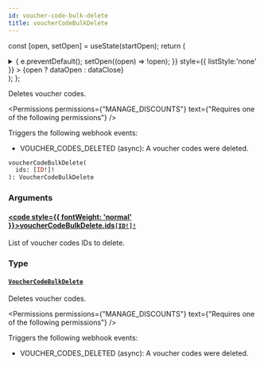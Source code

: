 ```yaml
---
id: voucher-code-bulk-delete
title: voucherCodeBulkDelete
---
```






const [open, setOpen] = useState(startOpen);
return (
<details {...(open ? { open: true } : {})} className="details" style={{ border:'none', boxShadow:'none', background:'var(--ifm-background-color)' }}>
<summary
onClick={(e) => {
e.preventDefault();
setOpen((open) => !open);
}}
style={{ listStyle:'none' }} >
{open ? dataOpen : dataClose}
</summary>
{open && children}
</details>
);
};

Deletes voucher codes.


<Badge text="Added in Saleor 3.18" class="badge badge--secondary margin-bottom--sm" />



<Permissions permissions={"MANAGE_DISCOUNTS"} text={"Requires one of the following permissions"} />


Triggers the following webhook events:

- VOUCHER_CODES_DELETED (async): A voucher codes were deleted.

```graphql
voucherCodeBulkDelete(
  ids: [ID!]!
): VoucherCodeBulkDelete
```

### Arguments

#### [<code style={{ fontWeight: 'normal' }}>voucherCodeBulkDelete.<b>ids</b></code>](#)<Bullet />[`[ID!]!`](../../../api-reference/miscellaneous/scalars/id.mdx) <Badge class="badge badge--secondary" text="non-null"/> <Badge class="badge badge--secondary" text="scalar"/> <Badge class="badge badge--secondary" text="miscellaneous"/>

List of voucher codes IDs to delete.

### Type

#### [`VoucherCodeBulkDelete`](../../../api-reference/discounts/objects/voucher-code-bulk-delete.mdx) <Badge class="badge badge--secondary" text="object"/> <Badge class="badge badge--secondary" text="discounts"/>

Deletes voucher codes.


<Badge text="Added in Saleor 3.18" class="badge badge--secondary margin-bottom--sm" />



<Permissions permissions={"MANAGE_DISCOUNTS"} text={"Requires one of the following permissions"} />


Triggers the following webhook events:

- VOUCHER_CODES_DELETED (async): A voucher codes were deleted.

